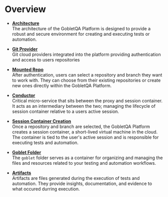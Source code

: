 

# <PurpleText>Overview</PurpleText>

* **[Architecture](/overview/architecture)**<br/>
  The architecture of the GobletQA Platform is designed to provide a robust and secure environment for creating and executing tests or automation.
  <br/>


* **[Git Provider](/overview/git-providers)**<br/>
  Git cloud providers integrated into the platform providing authentication and access to users repositories
  <br/>


* **[Mounted Repo](/overview/mounted-repo)**<br/>
  After authentication, users can select a repository and branch they want to work with. They can choose from their existing repositories or create new ones directly within the GobletQA Platform.
  <br/>


* **[Conductor](/overview/conductor)**<br/>
  Critical micro-service that sits between the proxy and session container. It acts as an intermediary between the two; managing the lifecycle of session container relative to a users active session.
  <br/>


* **[Session Container Creation](/overview/session-container)**<br/>
  Once a repository and branch are selected, the GobletQA Platform creates a session container, a short-lived virtual machine in the cloud. The container is tied to the user's active session and is responsible for executing tests and automation.
  <br/>


* **[Goblet Folder](/overview/goblet-folder)**<br/>
  The `goblet` folder serves as a container for organizing and managing the files and resources related to your testing and automation workflows.
  <br/>


* **[Artifacts](/overview/artifacts)**<br/>
  Artifacts are files generated during the execution of tests and automation. They provide insights, documentation, and evidence to what occured durring execution.
  <br/>


